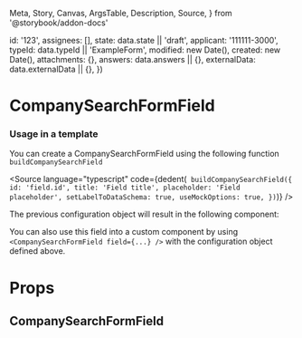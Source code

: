   Meta,
  Story,
  Canvas,
  ArgsTable,
  Description,
  Source,
} from '@storybook/addon-docs'


  id: '123',
  assignees: [],
  state: data.state || 'draft',
  applicant: '111111-3000',
  typeId: data.typeId || 'ExampleForm',
  modified: new Date(),
  created: new Date(),
  attachments: {},
  answers: data.answers || {},
  externalData: data.externalData || {},
})

<Meta
  title="Application System/CompanySearchFormField"
  component={CompanySearchFormField}
/>

# CompanySearchFormField

### Usage in a template

You can create a CompanySearchFormField using the following function `buildCompanySearchField`

<Source
  language="typescript"
  code={dedent(`
    buildCompanySearchField({
      id: 'field.id',
      title: 'Field title',
      placeholder: 'Field placeholder',
      setLabelToDataSchema: true,
      useMockOptions: true,
    })`)}
/>

The previous configuration object will result in the following component:

<Canvas>
  <Story name="Default" height="400px">
    <CompanySearchFormField
      application={createMockApplication()}
      field={{
        id: 'field.id',
        title: 'Field title',
        placeholder: 'Field placeholder',
        setLabelToDataSchema: true,
        useMockOptions: true,
      }}
    />
  </Story>
</Canvas>

You can also use this field into a custom component by using `<CompanySearchFormField field={...} />` with the configuration object defined above.

# Props

## CompanySearchFormField

<ArgsTable of={CompanySearchFormField} />

